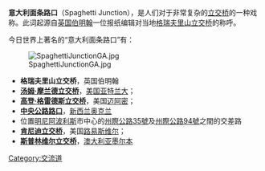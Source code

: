 '''意大利面条路口'''（Spaghetti Junction），是人们对于非常复杂的[[立交桥|立交桥]]的一种戏称。此词起源自[[英国|英国]][[伯明翰|伯明翰]]一位报纸编辑对当地[[格瑞夫里山立交桥|格瑞夫里山立交桥]]的称呼。

今日世界上著名的“意大利面条路口”有：

[[File:SpaghettiJunctionGA.jpg|thumb]]

* '''格瑞夫里山立交桥'''，英国伯明翰
* '''[[汤姆·摩兰德立交桥|汤姆·摩兰德立交桥]]'''，[[美国|美国]][[亚特兰大|亚特兰大]]；
* '''[[高登·格雷德斯立交桥|高登·格雷德斯立交桥]]'''，美国[[迈阿密|迈阿密]]；
* '''[[中央公路路口|中央公路路口]]'''，[[新西兰|新西兰]][[奥克兰|奥克兰]]
* 位置[[明尼阿波利斯|明尼阿波利斯]]市中心的[[州際公路35號_(明尼蘇達州)|州際公路35號]]及[[州際公路94號|州際公路94號]]之間的交差路
* '''[[肯尼迪立交桥|肯尼迪立交桥]]'''，美国[[路易斯维尔|路易斯维尔]]；
* '''[[斯普林维尔立交桥|斯普林维尔立交桥]]'''，[[澳大利亚|澳大利亚]][[墨尔本|墨尔本]]

[[Category:交流道|Category:交流道]]